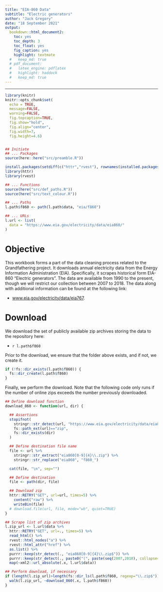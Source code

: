 ```yaml
---
title: "EIA-860 Data"
subtitle: "Electric generators"
author: "Jack Gregory"
date: "18 September 2021"
output:
  bookdown::html_document2:
    toc: yes
    toc_depth: 3
    toc_float: yes
    fig_caption: yes
    highlight: textmate
  #   keep_md: true
  # pdf_document:
  #   latex_engine: pdflatex
  #   highlight: haddock
  #   keep_md: true
---
```

___

```r
library(knitr)
knitr::opts_chunk$set(
  echo = TRUE,
  message=FALSE, 
  warning=FALSE,
  fig.topcaption=TRUE, 
  fig.show="hold",
  fig.align="center",
  fig.width=7, 
  fig.height=4.6)


## Initiate 
## ... Packages
source(here::here("src/preamble.R"))

install.packages(setdiff(c("httr","rvest"), rownames(installed.packages())))
library(httr)
library(rvest)

## ... Functions
source(here("src/def_paths.R"))
source(here("src/text_colour.R"))

## ... Paths
l.path$f860 <- path(l.path$data, "eia/f860")

## ... URLs
l.url <- list(
  data = "https://www.eia.gov/electricity/data/eia860/"
)
```


# Objective

This workbook forms a part of the data cleaning process related to the Grandfathering project.  It downloads annual electricity data from the Energy Information Administration (EIA).  Specifically, it scrapes historical form EIA-860 "Electric generators".  The data are available from 1990 to the present, though we will restrict our collection between 2007 to 2018.  The data along with additional information can be found at the following link:

- [www.eia.gov/electricity/data/eia767](https://www.eia.gov/electricity/data/eia767).


# Download

We download the set of publicly available zip archives storing the data to the repository here:

- `r l.path$f860`

Prior to the download, we ensure that the folder above exists, and if not, we create it.

```r

if (!fs::dir_exists(l.path$f860)) {
  fs::dir_create(l.path$f860)
}
```

Finally, we perform the download.  Note that the following code only runs if the number of online zips exceeds the number previously downloaded.

```r

## Define download function
download_860 <- function(url, dir) {

  ## Assertions
  stopifnot(
    stringr::str_detect(url, "https://www.eia.gov/electricity/data/eia860/"),
    fs::path_ext(url)=="zip",
    fs::dir_exists(dir)
  )

  ## Define destination file name
  file <- url %>%
    stringr::str_extract("eia860[0-9]{4}\\.zip") %>%
    stringr::str_replace("eia860", "f860_")

  cat(file, "\n", sep="")

  ## Define destination
  file <- path(dir, file)

  ## Download zip
  httr::RETRY("GET", url=url, times=5) %>%
    content("raw") %>%
    writeBin(file)
  # download.file(url, file, mode="wb", quiet=TRUE)
}
```

```r

## Scrape list of zip archives
l.zip_url <- l.url$data %>%
  httr::RETRY("GET", url=., times=5) %>%
  read_html() %>%
  rvest::html_nodes("a") %>%
  rvest::html_attr("href") %>%
  as.list() %>%
  purrr::keep(str_detect(., "eia860[0-9]{4}\\.zip$")) %>%
  purrr::keep(str_detect(., paste0("(", paste(seq(2007,2018), collapse="|"), ")"))) %>%
  map(~xml2::url_absolute(.x, l.url$data))

## Perform download, if necessary
if (length(l.zip_url)>length(fs::dir_ls(l.path$f860, regexp="\\.zip$"))) {
  walk(l.zip_url, ~download_860(.x, l.path$f860))
}
```


